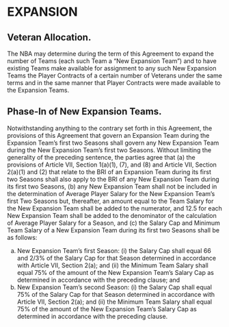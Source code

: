 # EXPANSION

## Veteran Allocation.

The NBA may determine during the term of this Agreement to expand the number of Teams (each such Team a "New Expansion Team") and to have existing Teams make available for assignment to any such New Expansion Teams the Player Contracts of a certain number of Veterans under the same terms and in the same manner that Player Contracts were made available to the Expansion Teams.

## Phase-In of New Expansion Teams.

Notwithstanding anything to the contrary set forth in this Agreement, the provisions of this Agreement that govern an Expansion Team during the Expansion Team's first two Seasons shall govern any New Expansion Team during the New Expansion Team's first two Seasons. Without limiting the generality of the preceding sentence, the parties agree that (a) the provisions of Article VII, Section 1(a)(1), (7), and (8) and Article VII, Section 2(a)(1) and (2) that relate to the BRI of an Expansion Team during its first two Seasons shall also apply to the BRI of any New Expansion Team during its first two Seasons, (b) any New Expansion Team shall not be included in the determination of Average Player Salary for the New Expansion Team's first Two Seasons but, thereafter, an amount equal to the Team Salary for the New Expansion Team shall be added to the numerator, and 12.5 for each New Expansion Team shall be added to the denominator of the calculation of Average Player Salary for a Season, and (c) the Salary Cap and Minimum Team Salary of a New Expansion Team during its first two Seasons shall be as follows:

(a) New Expansion Team's first Season: (i) the Salary Cap shall equal 66 and 2/3\% of the Salary Cap for that Season determined in accordance with Article VII, Section 2(a); and (ii) the Minimum Team Salary shall equal 75\% of the amount of the New Expansion Team's Salary Cap as determined in accordance with the preceding clause; and
(b) New Expansion Team's second Season: (i) the Salary Cap shall equal 75\% of the Salary Cap for that Season determined in accordance with Article VII, Section 2(a); and (ii) the Minimum Team Salary shall equal 75\% of the amount of the New Expansion Team's Salary Cap as determined in accordance with the preceding clause.